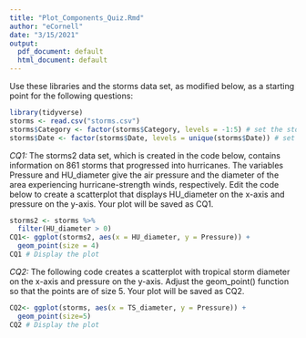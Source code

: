 ```yaml
---
title: "Plot_Components_Quiz.Rmd"
author: "eCornell"
date: "3/15/2021"
output:
  pdf_document: default
  html_document: default
---
```

Use these libraries and the storms data set, as modified below, as a starting point for the following questions:

```r
library(tidyverse)
storms <- read.csv("storms.csv")
storms$Category <- factor(storms$Category, levels = -1:5) # set the storms category to be a factor
storms$Date <- factor(storms$Date, levels = unique(storms$Date)) # set the measurement date/time to be a factor
```

*CQ1:* 
The storms2 data set, which is created in the code below, contains information on 861 storms that progressed into hurricanes. The variables Pressure and HU_diameter give the air pressure and the diameter of the area experiencing hurricane-strength winds, respectively. 
Edit the code below to create a scatterplot that displays HU_diameter on the x-axis and pressure on the y-axis. Your plot will be saved as CQ1. 
```r
storms2 <- storms %>%
  filter(HU_diameter > 0)
CQ1<- ggplot(storms2, aes(x = HU_diameter, y = Pressure)) + 
  geom_point(size = 4) 
CQ1 # Display the plot
```

*CQ2:* 
The following code creates a scatterplot with tropical storm diameter on the x-axis and pressure on the y-axis. Adjust the geom_point() function so that the points are of size 5. Your plot will be saved as CQ2.
```r
CQ2<- ggplot(storms, aes(x = TS_diameter, y = Pressure)) + 
  geom_point(size=5)
CQ2 # Display the plot

```